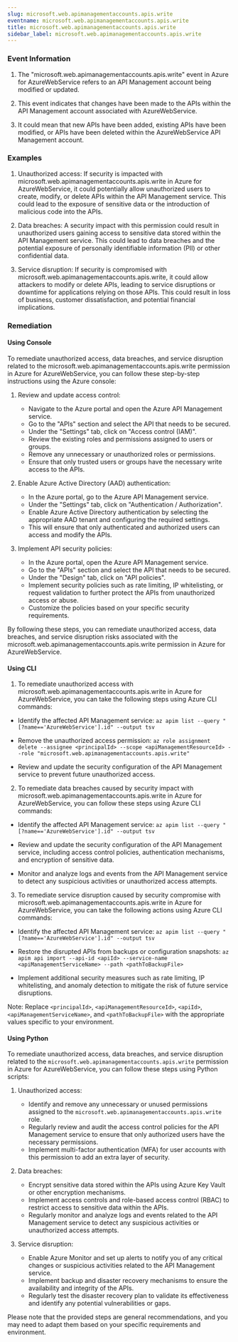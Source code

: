 ```yaml
--- 
slug: microsoft.web.apimanagementaccounts.apis.write
eventname: microsoft.web.apimanagementaccounts.apis.write
title: microsoft.web.apimanagementaccounts.apis.write
sidebar_label: microsoft.web.apimanagementaccounts.apis.write
---
```

                       
### Event Information

1. The "microsoft.web.apimanagementaccounts.apis.write" event in Azure for AzureWebService refers to an API Management account being modified or updated.

2. This event indicates that changes have been made to the APIs within the API Management account associated with AzureWebService.

3. It could mean that new APIs have been added, existing APIs have been modified, or APIs have been deleted within the AzureWebService API Management account.


### Examples

1. Unauthorized access: If security is impacted with microsoft.web.apimanagementaccounts.apis.write in Azure for AzureWebService, it could potentially allow unauthorized users to create, modify, or delete APIs within the API Management service. This could lead to the exposure of sensitive data or the introduction of malicious code into the APIs.

2. Data breaches: A security impact with this permission could result in unauthorized users gaining access to sensitive data stored within the API Management service. This could lead to data breaches and the potential exposure of personally identifiable information (PII) or other confidential data.

3. Service disruption: If security is compromised with microsoft.web.apimanagementaccounts.apis.write, it could allow attackers to modify or delete APIs, leading to service disruptions or downtime for applications relying on those APIs. This could result in loss of business, customer dissatisfaction, and potential financial implications.

### Remediation

#### Using Console

To remediate unauthorized access, data breaches, and service disruption related to the microsoft.web.apimanagementaccounts.apis.write permission in Azure for AzureWebService, you can follow these step-by-step instructions using the Azure console:

1. Review and update access control:
   - Navigate to the Azure portal and open the Azure API Management service.
   - Go to the "APIs" section and select the API that needs to be secured.
   - Under the "Settings" tab, click on "Access control (IAM)".
   - Review the existing roles and permissions assigned to users or groups.
   - Remove any unnecessary or unauthorized roles or permissions.
   - Ensure that only trusted users or groups have the necessary write access to the APIs.

2. Enable Azure Active Directory (AAD) authentication:
   - In the Azure portal, go to the Azure API Management service.
   - Under the "Settings" tab, click on "Authentication / Authorization".
   - Enable Azure Active Directory authentication by selecting the appropriate AAD tenant and configuring the required settings.
   - This will ensure that only authenticated and authorized users can access and modify the APIs.

3. Implement API security policies:
   - In the Azure portal, open the Azure API Management service.
   - Go to the "APIs" section and select the API that needs to be secured.
   - Under the "Design" tab, click on "API policies".
   - Implement security policies such as rate limiting, IP whitelisting, or request validation to further protect the APIs from unauthorized access or abuse.
   - Customize the policies based on your specific security requirements.

By following these steps, you can remediate unauthorized access, data breaches, and service disruption risks associated with the microsoft.web.apimanagementaccounts.apis.write permission in Azure for AzureWebService.

#### Using CLI

1. To remediate unauthorized access with microsoft.web.apimanagementaccounts.apis.write in Azure for AzureWebService, you can take the following steps using Azure CLI commands:

- Identify the affected API Management service: `az apim list --query "[?name=='AzureWebService'].id" --output tsv`

- Remove the unauthorized access permission: `az role assignment delete --assignee <principalId> --scope <apiManagementResourceId> --role "microsoft.web.apimanagementaccounts.apis.write"`

- Review and update the security configuration of the API Management service to prevent future unauthorized access.

2. To remediate data breaches caused by security impact with microsoft.web.apimanagementaccounts.apis.write in Azure for AzureWebService, you can follow these steps using Azure CLI commands:

- Identify the affected API Management service: `az apim list --query "[?name=='AzureWebService'].id" --output tsv`

- Review and update the security configuration of the API Management service, including access control policies, authentication mechanisms, and encryption of sensitive data.

- Monitor and analyze logs and events from the API Management service to detect any suspicious activities or unauthorized access attempts.

3. To remediate service disruption caused by security compromise with microsoft.web.apimanagementaccounts.apis.write in Azure for AzureWebService, you can take the following actions using Azure CLI commands:

- Identify the affected API Management service: `az apim list --query "[?name=='AzureWebService'].id" --output tsv`

- Restore the disrupted APIs from backups or configuration snapshots: `az apim api import --api-id <apiId> --service-name <apiManagementServiceName> --path <pathToBackupFile>`

- Implement additional security measures such as rate limiting, IP whitelisting, and anomaly detection to mitigate the risk of future service disruptions.

Note: Replace `<principalId>`, `<apiManagementResourceId>`, `<apiId>`, `<apiManagementServiceName>`, and `<pathToBackupFile>` with the appropriate values specific to your environment.

#### Using Python

To remediate unauthorized access, data breaches, and service disruption related to the `microsoft.web.apimanagementaccounts.apis.write` permission in Azure for AzureWebService, you can follow these steps using Python scripts:

1. Unauthorized access:
   - Identify and remove any unnecessary or unused permissions assigned to the `microsoft.web.apimanagementaccounts.apis.write` role.
   - Regularly review and audit the access control policies for the API Management service to ensure that only authorized users have the necessary permissions.
   - Implement multi-factor authentication (MFA) for user accounts with this permission to add an extra layer of security.

2. Data breaches:
   - Encrypt sensitive data stored within the APIs using Azure Key Vault or other encryption mechanisms.
   - Implement access controls and role-based access control (RBAC) to restrict access to sensitive data within the APIs.
   - Regularly monitor and analyze logs and events related to the API Management service to detect any suspicious activities or unauthorized access attempts.

3. Service disruption:
   - Enable Azure Monitor and set up alerts to notify you of any critical changes or suspicious activities related to the API Management service.
   - Implement backup and disaster recovery mechanisms to ensure the availability and integrity of the APIs.
   - Regularly test the disaster recovery plan to validate its effectiveness and identify any potential vulnerabilities or gaps.

Please note that the provided steps are general recommendations, and you may need to adapt them based on your specific requirements and environment.


 